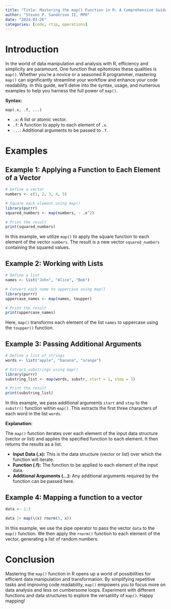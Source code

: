 ```yaml
---
title: "Title: Mastering the map() Function in R: A Comprehensive Guide"
author: "Steven P. Sanderson II, MPH"
date: "2024-03-26"
categories: [code, rtip, operations]
---
```


# Introduction

In the world of data manipulation and analysis with R, efficiency and simplicity are paramount. One function that epitomizes these qualities is `map()`. Whether you're a novice or a seasoned R programmer, mastering `map()` can significantly streamline your workflow and enhance your code readability. In this guide, we'll delve into the syntax, usage, and numerous examples to help you harness the full power of `map()`.

**Syntax:**
```
map(.x, .f, ...)
```

- `.x`: A list or atomic vector.
- `.f`: A function to apply to each element of `.x`.
- `...`: Additional arguments to be passed to `.f`.

# Examples

##  Example 1: Applying a Function to Each Element of a Vector

```r
# Define a vector
numbers <- c(1, 2, 3, 4, 5)

# Square each element using map()
library(purrr)
squared_numbers <- map(numbers, ~ .x^2)

# Print the result
print(squared_numbers)
```

In this example, we utilize `map()` to apply the square function to each element of the vector `numbers`. The result is a new vector `squared_numbers` containing the squared values.

## Example 2: Working with Lists

```r
# Define a list
names <- list("John", "Alice", "Bob")

# Convert each name to uppercase using map()
library(purrr)
uppercase_names <- map(names, toupper)

# Print the result
print(uppercase_names)
```

Here, `map()` transforms each element of the list `names` to uppercase using the `toupper()` function.

## Example 3: Passing Additional Arguments

```r
# Define a list of strings
words <- list("apple", "banana", "orange")

# Extract substrings using map()
library(purrr)
substring_list <- map(words, substr, start = 1, stop = 3)

# Print the result
print(substring_list)
```

In this example, we pass additional arguments `start` and `stop` to the `substr()` function within `map()`. This extracts the first three characters of each word in the list `words`.

**Explanation:**

The `map()` function iterates over each element of the input data structure (vector or list) and applies the specified function to each element. It then returns the results as a list.

- **Input Data (.x):** This is the data structure (vector or list) over which the function will iterate.
- **Function (.f):** The function to be applied to each element of the input data.
- **Additional Arguments (...):** Any additional arguments required by the function can be passed here.

## Example 4: Mapping a function to a vector

```r
data <- 1:3

data |> map(\(x) rnorm(5, x))
```

In this example, we use the pipe operator to pass the vector `data` to the `map()` function. We then apply the `rnorm()` function to each element of the vector, generating a list of random numbers.

# Conclusion

Mastering the `map()` function in R opens up a world of possibilities for efficient data manipulation and transformation. By simplifying repetitive tasks and improving code readability, `map()` empowers you to focus more on data analysis and less on cumbersome loops. Experiment with different functions and data structures to explore the versatility of `map()`. Happy mapping!